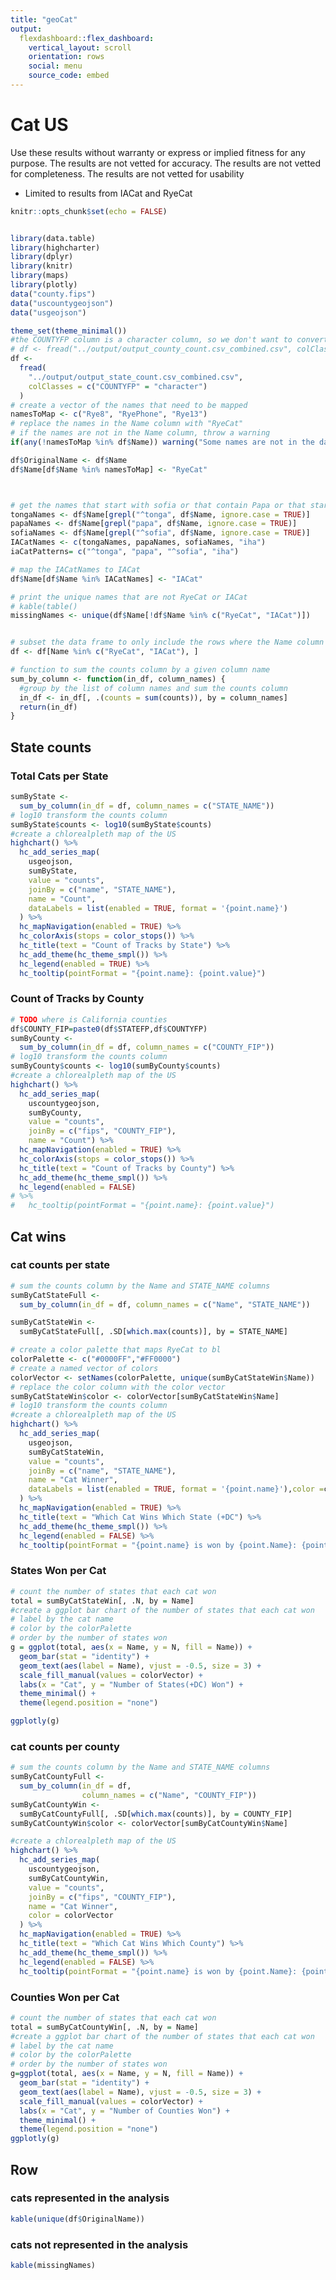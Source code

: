```yaml
---
title: "geoCat"
output: 
  flexdashboard::flex_dashboard:
    vertical_layout: scroll
    orientation: rows
    social: menu
    source_code: embed
---
```


# Cat US

Use these results without warranty or express or implied fitness for any purpose.  The results are not vetted for accuracy.  The results are not vetted for completeness.  The results are not vetted for usability

- Limited to results from IACat and RyeCat

```r
knitr::opts_chunk$set(echo = FALSE)


library(data.table)
library(highcharter)
library(dplyr)
library(knitr)
library(maps)
library(plotly)
data("county.fips")
data("uscountygeojson")
data("usgeojson")

theme_set(theme_minimal())
#the COUNTYFP column is a character column, so we don't want to convert it to numeric
# df <- fread("../output/output_county_count.csv_combined.csv", colClasses = c("COUNTYFP" = "character"))
df <-
  fread(
    "../output/output_state_count.csv_combined.csv",
    colClasses = c("COUNTYFP" = "character")
  )
# create a vector of the names that need to be mapped
namesToMap <- c("Rye8", "RyePhone", "Rye13")
# replace the names in the Name column with "RyeCat"
# if the names are not in the Name column, throw a warning
if(any(!namesToMap %in% df$Name)) warning("Some names are not in the data frame")

df$OriginalName <- df$Name
df$Name[df$Name %in% namesToMap] <- "RyeCat"



# get the names that start with sofia or that contain Papa or that start with tonga
tongaNames <- df$Name[grepl("^tonga", df$Name, ignore.case = TRUE)]
papaNames <- df$Name[grepl("papa", df$Name, ignore.case = TRUE)]
sofiaNames <- df$Name[grepl("^sofia", df$Name, ignore.case = TRUE)]
IACatNames <- c(tongaNames, papaNames, sofiaNames, "iha")
iaCatPatterns= c("^tonga", "papa", "^sofia", "iha")

# map the IACatNames to IACat
df$Name[df$Name %in% IACatNames] <- "IACat"

# print the unique names that are not RyeCat or IACat
# kable(table()
missingNames <- unique(df$Name[!df$Name %in% c("RyeCat", "IACat")])


# subset the data frame to only include the rows where the Name column is equal to "RyeCat" or "IACat"
df <- df[Name %in% c("RyeCat", "IACat"), ]

```


```r

# function to sum the counts column by a given column name
sum_by_column <- function(in_df, column_names) {
  #group by the list of column names and sum the counts column
  in_df <- in_df[, .(counts = sum(counts)), by = column_names]
  return(in_df)
}

```

## State counts
   
### Total Cats per State
```r
sumByState <-
  sum_by_column(in_df = df, column_names = c("STATE_NAME"))
# log10 transform the counts column
sumByState$counts <- log10(sumByState$counts)
#create a chlorealpleth map of the US
highchart() %>%
  hc_add_series_map(
    usgeojson,
    sumByState,
    value = "counts",
    joinBy = c("name", "STATE_NAME"),
    name = "Count",
    dataLabels = list(enabled = TRUE, format = '{point.name}')
  ) %>%
  hc_mapNavigation(enabled = TRUE) %>%
  hc_colorAxis(stops = color_stops()) %>%
  hc_title(text = "Count of Tracks by State") %>%
  hc_add_theme(hc_theme_smpl()) %>%
  hc_legend(enabled = TRUE) %>%
  hc_tooltip(pointFormat = "{point.name}: {point.value}")

```


### Count of Tracks by County



```r
# TODO where is California counties
df$COUNTY_FIP=paste0(df$STATEFP,df$COUNTYFP)
sumByCounty <-
  sum_by_column(in_df = df, column_names = c("COUNTY_FIP"))
# log10 transform the counts column
sumByCounty$counts <- log10(sumByCounty$counts)
#create a chlorealpleth map of the US
highchart() %>%
  hc_add_series_map(
    uscountygeojson,
    sumByCounty,
    value = "counts",
    joinBy = c("fips", "COUNTY_FIP"),
    name = "Count") %>%
  hc_mapNavigation(enabled = TRUE) %>%
  hc_colorAxis(stops = color_stops()) %>%
  hc_title(text = "Count of Tracks by County") %>%
  hc_add_theme(hc_theme_smpl()) %>%
  hc_legend(enabled = FALSE) 
# %>%
#   hc_tooltip(pointFormat = "{point.name}: {point.value}")

```



## Cat wins

### cat counts per state

```r
# sum the counts column by the Name and STATE_NAME columns
sumByCatStateFull <-
  sum_by_column(in_df = df, column_names = c("Name", "STATE_NAME"))

sumByCatStateWin <-
  sumByCatStateFull[, .SD[which.max(counts)], by = STATE_NAME]

# create a color palette that maps RyeCat to bl
colorPalette <- c("#0000FF","#FF0000")
# create a named vector of colors
colorVector <- setNames(colorPalette, unique(sumByCatStateWin$Name))
# replace the color column with the color vector
sumByCatStateWin$color <- colorVector[sumByCatStateWin$Name]
# log10 transform the counts column
#create a chlorealpleth map of the US
highchart() %>%
  hc_add_series_map(
    usgeojson,
    sumByCatStateWin,
    value = "counts",
    joinBy = c("name", "STATE_NAME"),
    name = "Cat Winner",
    dataLabels = list(enabled = TRUE, format = '{point.name}'),color =colorVector
  ) %>%
  hc_mapNavigation(enabled = TRUE) %>%
  hc_title(text = "Which Cat Wins Which State (+DC") %>%
  hc_add_theme(hc_theme_smpl()) %>%
  hc_legend(enabled = FALSE) %>%
  hc_tooltip(pointFormat = "{point.name} is won by {point.Name}: {point.value} total tracks")


```

### States Won per Cat {data-width=250}



```r


# count the number of states that each cat won
total = sumByCatStateWin[, .N, by = Name]
#create a ggplot bar chart of the number of states that each cat won
# label by the cat name
# color by the colorPalette
# order by the number of states won
g = ggplot(total, aes(x = Name, y = N, fill = Name)) +
  geom_bar(stat = "identity") +
  geom_text(aes(label = Name), vjust = -0.5, size = 3) +
  scale_fill_manual(values = colorVector) +
  labs(x = "Cat", y = "Number of States(+DC) Won") +
  theme_minimal() +
  theme(legend.position = "none")

ggplotly(g)


```


### cat counts per county

```r
# sum the counts column by the Name and STATE_NAME columns
sumByCatCountyFull <-
  sum_by_column(in_df = df,
                column_names = c("Name", "COUNTY_FIP"))
sumByCatCountyWin <-
  sumByCatCountyFull[, .SD[which.max(counts)], by = COUNTY_FIP]
sumByCatCountyWin$color <- colorVector[sumByCatCountyWin$Name]

#create a chlorealpleth map of the US
highchart() %>%
  hc_add_series_map(
    uscountygeojson,
    sumByCatCountyWin,
    value = "counts",
    joinBy = c("fips", "COUNTY_FIP"),
    name = "Cat Winner",
    color = colorVector
  ) %>%
  hc_mapNavigation(enabled = TRUE) %>%
  hc_title(text = "Which Cat Wins Which County") %>%
  hc_add_theme(hc_theme_smpl()) %>%
  hc_legend(enabled = FALSE) %>%
  hc_tooltip(pointFormat = "{point.name} is won by {point.Name}: {point.value} total tracks")

```

### Counties Won per Cat {data-width=250}

```r
# count the number of states that each cat won
total = sumByCatCountyWin[, .N, by = Name]
#create a ggplot bar chart of the number of states that each cat won
# label by the cat name
# color by the colorPalette
# order by the number of states won
g=ggplot(total, aes(x = Name, y = N, fill = Name)) +
  geom_bar(stat = "identity") +
  geom_text(aes(label = Name), vjust = -0.5, size = 3) +
  scale_fill_manual(values = colorVector) +
  labs(x = "Cat", y = "Number of Counties Won") +
  theme_minimal() +
  theme(legend.position = "none")
ggplotly(g)


```

Row {.tabset .tabset-fade}
-------------------------------------


### cats represented in the analysis

```r

kable(unique(df$OriginalName))

```

### cats not represented in the analysis


```r
kable(missingNames)

```
